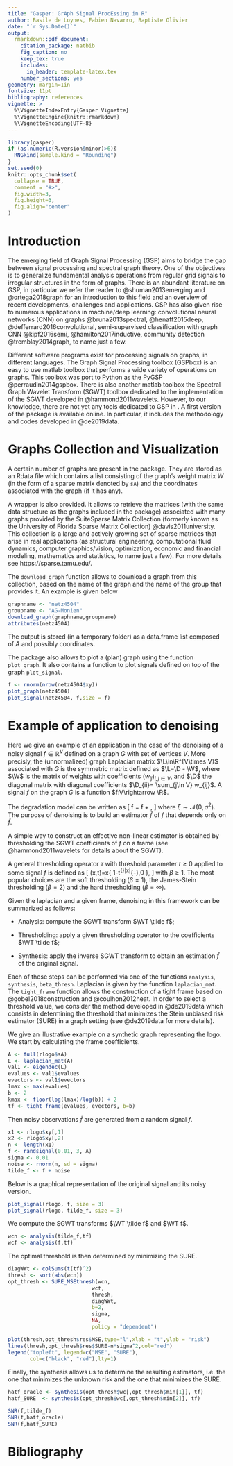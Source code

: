 ```yaml
---
title: "Gasper: GrAph Signal ProcEssing in R"
author: Basile de Loynes, Fabien Navarro, Baptiste Olivier
date: "`r Sys.Date()`"
output: 
  rmarkdown::pdf_document:
    citation_package: natbib
    fig_caption: no
    keep_tex: true
    includes:
      in_header: template-latex.tex
    number_sections: yes
geometry: margin=1in
fontsize: 11pt
bibliography: references
vignette: >
  %\VignetteIndexEntry{Gasper Vignette}
  %\VignetteEngine{knitr::rmarkdown}
  %\VignetteEncoding{UTF-8}
---
```


```r
library(gasper)
if (as.numeric(R.version$minor)>6){
  RNGkind(sample.kind = "Rounding")
}
set.seed(0)
knitr::opts_chunk$set(
  collapse = TRUE,
  comment = "#>",
  fig.width=3,
  fig.height=3, 
  fig.align="center"
)
```
\begin{abstract}
We present a short tutorial on to the use of the \proglang{R} \pkg{gasper} package. Gasper is a package dedicated to signal processing on graphs.
\end{abstract}

# Introduction
The emerging field of Graph Signal Processing (GSP) aims to bridge the gap between signal processing and spectral graph theory. One of the objectives is to generalize fundamental analysis operations from regular grid signals to irregular structures in the form of graphs. There is an abundant literature on GSP, in particular we refer the reader to @shuman2013emerging and @ortega2018graph for an introduction to this field and an overview of recent developments, challenges and applications. GSP has also given rise to numerous applications in machine/deep learning: convolutional neural networks (CNN) on graphs @bruna2013spectral, @henaff2015deep, @defferrard2016convolutional, semi-supervised classification with graph CNN @kipf2016semi, @hamilton2017inductive,  community detection @tremblay2014graph, to name just a few.

Different software programs exist for processing signals on graphs, in different languages. The Graph Signal Processing toolbox (GSPbox) is an easy to use matlab toolbox that performs a wide variety of operations on graphs. This toolbox was port to Python as the PyGSP @perraudin2014gspbox. There is also another matlab toolbox the Spectral Graph Wavelet Transform (SGWT) toolbox dedicated to the implementation of the SGWT developed in @hammond2011wavelets. However, to our knowledge, there are not yet any tools dedicated to GSP in \proglang{R}. A first version of the \pkg{gasper} package is available online\footnote{https://github.com/fabnavarro/gasper}. In particular, it includes the methodology and codes\footnote{https://github.com/fabnavarro/SGWT-SURE} developed in @de2019data.

# Graphs Collection and Visualization
A certain number of graphs are present in the package. They are stored as an Rdata file  which contains a list consisting of the graph's weight matrix $W$ (in the form of a sparse matrix denoted by `sA`) and the coordinates associated with the graph (if it has any).

A wrapper is also provided. It allows to retrieve the matrices (with the same data structure as the graphs included in the package) associated with many graphs provided by the SuiteSparse Matrix Collection (formerly known as the University of Florida Sparse Matrix Collection) @davis2011university. This collection is a large and actively growing set of sparse matrices that arise in real applications (as structural engineering, computational fluid dynamics, computer graphics/vision, optimization, economic and financial modeling, mathematics and statistics, to name just a few). For more details see https://sparse.tamu.edu/.

The `download_graph` function allows to download a graph from this collection, based on the name of the graph and the name of the group that provides it. An example is given below
```r
graphname <- "netz4504"
groupname <- "AG-Monien"
download_graph(graphname,groupname)
attributes(netz4504)
```
The output is stored (in a temporary folder) as a data.frame list composed of $A$ and possibly coordinates.

The package also allows to plot a (plan) graph using the function `plot_graph`. It also contains a function to plot signals defined on top of the graph `plot_signal`.
```r
f <- rnorm(nrow(netz4504$xy))
plot_graph(netz4504)
plot_signal(netz4504, f,size = f)
```

# Example of application to denoising

Here we give an example of an application in the case of the denoising of a noisy signal $f\in\mathbb{R}^V$ defined on a graph $G$ with set of vertices $V$. More precisly, the (unnormalized) graph Laplacian matrix $\L\in\R^{V\times V}$ associated with $G$ is the symmetric matrix defined as $\L=\D - \W$, where $\W$ is the matrix of weights with coefficients $(w_{ij})_{i,j\in V}$, and $\D$ the diagonal matrix with diagonal coefficients $\D_{ii}= \sum_{j\in V} w_{ij}$. A signal $f$ on the graph $G$ is a function $f:V\rightarrow \R$. 

The degradation model can be written as
\[
\tilde f = f + \xi,
\]
where $\xi\sim\mathcal{N}(0,\sigma^2)$. The purpose of denoising is to build an estimator $\hat f$ of $f$ that depends only on $\tilde f$.

A simple way to construct an effective non-linear estimator is obtained by thresholding the SGWT coefficients of $f$ on a frame (see @hammond2011wavelets for details about the SGWT).

A general thresholding operator $\tau$ with threshold parameter $t\geq 0$ applied to some signal $f$ is defined as
\[
\tau(x,t)=x\max \{ 1-t^{\beta}|x|^{-\beta},0 \},
\]
 with $\beta \geq 1$. The most popular choices are the soft thresholding ($\beta=1$), the James-Stein thresholding ($\beta=2$) and the hard thresholding ($\beta=\infty$).

Given the laplacian and a given frame, denoising in this framework can be summarized as follows:

* Analysis: compute the SGWT transform $\WT \tilde f$;

* Thresholding: apply a given thresholding operator to the coefficients $\WT  \tilde f$; 

* Synthesis: apply the inverse SGWT transform to obtain an estimation $\hat f$ of the original signal.

Each of these steps can be performed via one of the functions `analysis`, `synthesis`, `beta_thresh`. Laplacian is given by the function `laplacian_mat`. The `tight_frame` function allows the construction of a tight frame based on @gobel2018construction and @coulhon2012heat. In order to select a threshold value, we consider the method developed in @de2019data which consists in determining the threshold that minimizes the Stein unbiased risk estimator (SURE) in a graph setting (see @de2019data for more details).

We give an illustrative example on a synthetic graph representing the \proglang{R} logo. We start by calculating the frame coefficients.
```r
A <- full(rlogo$sA)
L <- laplacian_mat(A)
val1 <- eigendec(L)
evalues <- val1$evalues
evectors <- val1$evectors
lmax <- max(evalues)
b <- 2
kmax <- floor(log(lmax)/log(b)) + 2
tf <- tight_frame(evalues, evectors, b=b)
```

Then noisy observations $\tilde f$ are generated from a random signal $f$.
```r
x1 <- rlogo$xy[,1]
x2 <- rlogo$xy[,2]
n <- length(x1)
f <- randsignal(0.01, 3, A)
sigma <- 0.01
noise <- rnorm(n, sd = sigma)
tilde_f <- f + noise
```

Below is a graphical representation of the original signal and its noisy version.
```r
plot_signal(rlogo, f, size = 3)
plot_signal(rlogo, tilde_f, size = 3)
```

We compute the SGWT transforms $\WT \tilde f$ and $\WT f$.
```r
wcn <- analysis(tilde_f,tf)
wcf <- analysis(f,tf)
```

The optimal threshold is then determined by minimizing the SURE.
```r
diagWWt <- colSums(t(tf)^2)
thresh <- sort(abs(wcn))
opt_thresh <- SURE_MSEthresh(wcn, 
                           wcf, 
                           thresh, 
                           diagWWt, 
                           b=2, 
                           sigma, 
                           NA,
                           policy = "dependent")

```

```r
plot(thresh,opt_thresh$res$MSE,type="l",xlab = "t",ylab = "risk")
lines(thresh,opt_thresh$res$SURE-n*sigma^2,col="red")
legend("topleft", legend=c("MSE", "SURE"),
       col=c("black", "red"),lty=1)
```

Finally, the synthesis allows us to determine the resulting estimators, i.e. the one that minimizes the unknown risk and the one that minimizes the SURE.
```r
hatf_oracle <- synthesis(opt_thresh$wc[,opt_thresh$min[1]], tf)
hatf_SURE  <- synthesis(opt_thresh$wc[,opt_thresh$min[2]], tf)

SNR(f,tilde_f)
SNR(f,hatf_oracle)
SNR(f,hatf_SURE)
```


# Bibliography




